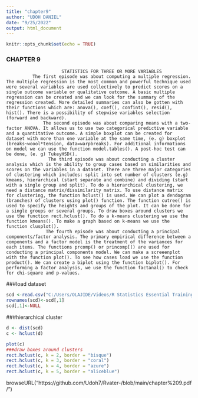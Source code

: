 ---
title: "chapter9"
author: "UDOH DANIEL"
date: "9/25/2022"
output: html_document
---

```{r setup, include=FALSE}
knitr::opts_chunk$set(echo = TRUE)
```

###                            CHAPTER 9                                            
                         STATISTICS FOR THREE OR MORE VARIABLES
              The first episode was about computing a multiple regression. The multiple regression is the most common and powerful technique used were several variables are used collectively to predict scores on a single outcome variable or qualitative outcome. A basic multiple regression can be created and we can look for the summary of the regression created. More detailed summaries can also be gotten with their functions which are: anova(), coef(), confint(), resid(), hist(). There is a possibility of stepwise variables selection (forward and backward).
                  The second episode was about comparing means with a two-factor ANOVA. It allows us to use two categorical predictive variable and a quantitative outcome. A simple boxplot can be created for dataset with more than one variable at the same time, (e. g) boxplot (breaks~woool*tension, data=warpbreaks). For additional informations on model we can use the function model.tables(). A post-hoc test can be done, (e. g) TukeyHSD().
                    The third episode was about conducting a cluster analysis which is the ability to group cases based on similarities and scores on the variables in a dataset. There are three major categories of clustering which includes: split into set number of clusters (e.g) kmeans, hierarchical (start separate and combine) and dividing (start with a single group and split). To do a hierarchical clustering, we need a distance matrix/dissimilarity matrix. To use distance matrix for clustering, the function hclust() is used. We can plot a dendogram (branches) of clusters using plot() function. The function cutree() is used to specify the heights and groups of the plot. It can be done for a single groups or several groups. To draw boxes around clusters we use the function rect.hclust(). To do a k-means clustering we use the function kmeans(). To make a graph based on k-means we use the function clusplot().
                   The fourth episode was about conducting a principal components/factor analysis. The primary empirical difference between a components and a factor model is the treatment of the variances for each items. The functions prcomp() or princomp[() are used for conducting a principal components model. We can make a screeenplot with the function plot(). To see how cases load we use the function product(). We can create a biplot using the function biplot(). For performing a factor analysis, we use the function factanal() to check for chi-square and p-values.

###load dataset
```{r}
scd <-read.csv("C:/Users/OLAJIDE/Videos/R Statistics Essential Training/Exercise Files/Ch09/09_05_Challenge/StateClusterData.csv",header=TRUE)
rownames(scd)<-scd[,1]
scd[,1]<-NULL
```
###hierarchical cluster
```{r}
d <- dist(scd)
c <- hclust(d)
```

```{r}
plot(c)
###draw boxes around clusters
rect.hclust(c, k = 2, border = "bisque")
rect.hclust(c, k = 3, border = "coral")
rect.hclust(c, k = 4, border = "azure")
rect.hclust(c, k = 5, border = "aliceblue")
```
browseURL("https://github.com/Udoh7/Rvater-/blob/main/chapter%209.pdf/")
